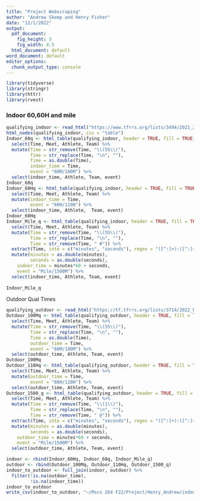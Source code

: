```yaml
---
title: "Project Webscraping"
author: "Andrew Skemp and Henry Fisher"
date: "12/1/2022"
output:
  pdf_document:
    fig_height: 3
    fig_width: 4.5
  html_document: default
word_document: default
editor_options: 
  chunk_output_type: console
---
```


```r
library(tidyverse)
library(stringr)
library(httr)
library(rvest)
```

### Indoor 60,60H and mile
```r
qualifying_indoor <- read_html("https://www.tfrrs.org/lists/3494/2021_2022_NCAA_Div_III_Indoor_Qualifying_FINAL")
html_nodes(qualifying_indoor, css = "table")
Indoor_60q <- html_table(qualifying_indoor, header = TRUE, fill = TRUE)[[1]] %>%
  select(Time, Meet, Athlete, Team) %>%
  mutate(Time = str_remove(Time, "\\(55\\)"),
         Time = str_replace(Time, "\n", ""),
         Time = as.double(Time),
         indoor_time = Time,
         event = "60M/100M") %>%
  select(indoor_time, Athlete, Team, event)
Indoor_60q
Indoor_60Hq <- html_table(qualifying_indoor, header = TRUE, fill = TRUE)[[15]] %>%
  select(Time, Meet, Athlete, Team) %>%
  mutate(indoor_time = Time,
         event = "60H/110H") %>%
  select(indoor_time, Athlete,  Team, event)
Indoor_60Hq
Indoor_Mile_q <- html_table(qualifying_indoor, header = TRUE, fill = TRUE)[[9]] %>%
  select(Time, Meet, Athlete, Team) %>%
  mutate(Time = str_remove(Time, "\\(55\\)"),
         Time = str_replace(Time, "\n", ""),
         Time = str_remove(Time, " #")) %>%
  extract(Time, into = c("minutes", "seconds"), regex = "([^:]+):([^:]+)") %>%
  mutate(minutes = as.double(minutes),
         seconds = as.double(seconds),
    indoor_time = minutes*60 + seconds,
    event = "Mile/1500M") %>%
  select(indoor_time, Athlete, Team, event)
  
Indoor_Mile_q
```
Outdoor Qual Times
```r
qualifying_outdoor <- read_html("https://tf.tfrrs.org/lists/3714/2022_NCAA_Division_III_Outdoor_Qualifying_FINAL")
Outdoor_100Mq <- html_table(qualifying_outdoor, header = TRUE, fill = TRUE)[[1]] %>%
  select(Time, Meet, Athlete, Team) %>%
  mutate(Time = str_remove(Time, "\\(55\\)"),
         Time = str_replace(Time, "\n", ""),
         Time = as.double(Time),
         outdoor_time = Time,
         event = "60M/100M") %>%
  select(outdoor_time, Athlete, Team, event)
Outdoor_100Mq
Outdoor_110Hq <- html_table(qualifying_outdoor, header = TRUE, fill = TRUE)[[16]] %>%
  select(Time, Meet, Athlete, Team) %>%
  mutate(outdoor_time = Time,
         event = "60H/110H") %>%
  select(outdoor_time, Athlete, Team, event)
Outdoor_1500_q <- html_table(qualifying_outdoor, header = TRUE, fill = TRUE)[[9]] %>%
  select(Time, Meet, Athlete, Team) %>%
  mutate(Time = str_remove(Time, "\\(1\\)"),
         Time = str_replace(Time, "\n", ""),
         Time = str_remove(Time, " @")) %>%
  extract(Time, into = c("minutes", "seconds"), regex = "([^:]+):([^:]+)") %>%
  mutate(minutes = as.double(minutes),
         seconds = as.double(seconds),
    outdoor_time = minutes*60 + seconds,
    event = "Mile/1500M") %>%
  select(outdoor_time, Athlete, Team, event)

indoor <- rbind(Indoor_60Hq, Indoor_60q, Indoor_Mile_q)
outdoor <- rbind(Outdoor_100Mq, Outdoor_110Hq, Outdoor_1500_q)
indoor_to_outdoor <- full_join(indoor, outdoor) %>%
  filter(!is.na(outdoor_time),
         !is.na(indoor_time))
indoor_to_outdoor
write_csv(indoor_to_outdoor, "~/Mscs 264 F22/Project/Henry_Andrew/indoor_to_outdoor.csv")
```

